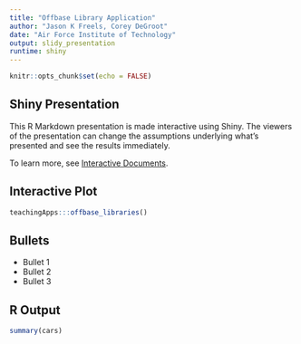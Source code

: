 ```yaml
---
title: "Offbase Library Application"
author: "Jason K Freels, Corey DeGroot"
date: "Air Force Institute of Technology"
output: slidy_presentation
runtime: shiny
---
```


```r
knitr::opts_chunk$set(echo = FALSE)
```

## Shiny Presentation

This R Markdown presentation is made interactive using Shiny. The viewers of the presentation can change the assumptions underlying what's presented and see the results immediately. 

To learn more, see [Interactive Documents](http://rmarkdown.rstudio.com/authoring_shiny.html).

## Interactive Plot

```r
teachingApps:::offbase_libraries()
```

## Bullets

- Bullet 1
- Bullet 2
- Bullet 3

## R Output

```r
summary(cars)
```


